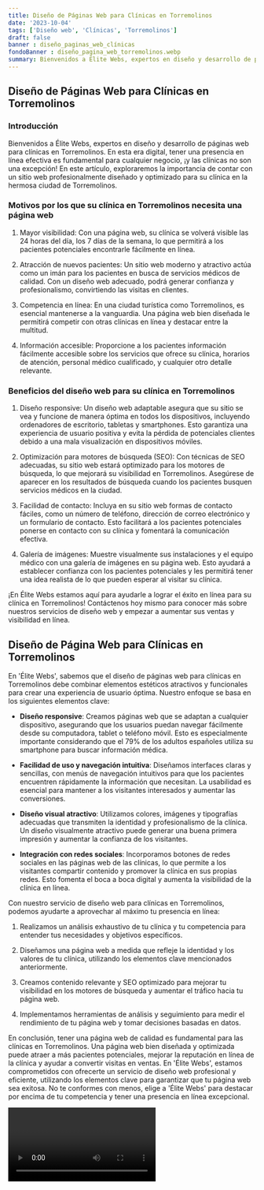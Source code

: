 ```yaml
---
title: Diseño de Páginas Web para Clínicas en Torremolinos
date: '2023-10-04'
tags: ['Diseño web', 'Clínicas', 'Torremolinos']
draft: false
banner : diseño_paginas_web_clínicas
fondoBanner : diseño_pagina_web_torremolinos.webp
summary: Bienvenidos a Élite Webs, expertos en diseño y desarrollo de páginas web para clínicas en Torremolinos. En esta era digital, tener una presencia en línea efectiva es fundamental para cualquier negocio, ¡y las clínicas no son una excepción! En este artículo, exploraremos la importancia de contar con un sitio web profesionalmente diseñado y optimizado para su clínica en la hermosa ciudad de Torremolinos.
---
```


## Diseño de Páginas Web para Clínicas en Torremolinos

### Introducción

Bienvenidos a Élite Webs, expertos en diseño y desarrollo de páginas web para clínicas en Torremolinos. En esta era digital, tener una presencia en línea efectiva es fundamental para cualquier negocio, ¡y las clínicas no son una excepción! En este artículo, exploraremos la importancia de contar con un sitio web profesionalmente diseñado y optimizado para su clínica en la hermosa ciudad de Torremolinos.

### Motivos por los que su clínica en Torremolinos necesita una página web

1. Mayor visibilidad: Con una página web, su clínica se volverá visible las 24 horas del día, los 7 días de la semana, lo que permitirá a los pacientes potenciales encontrarle fácilmente en línea.

2. Atracción de nuevos pacientes: Un sitio web moderno y atractivo actúa como un imán para los pacientes en busca de servicios médicos de calidad. Con un diseño web adecuado, podrá generar confianza y profesionalismo, convirtiendo las visitas en clientes.

3. Competencia en línea: En una ciudad turística como Torremolinos, es esencial mantenerse a la vanguardia. Una página web bien diseñada le permitirá competir con otras clínicas en línea y destacar entre la multitud.

4. Información accesible: Proporcione a los pacientes información fácilmente accesible sobre los servicios que ofrece su clínica, horarios de atención, personal médico cualificado, y cualquier otro detalle relevante.

### Beneficios del diseño web para su clínica en Torremolinos

1. Diseño responsive: Un diseño web adaptable asegura que su sitio se vea y funcione de manera óptima en todos los dispositivos, incluyendo ordenadores de escritorio, tabletas y smartphones. Esto garantiza una experiencia de usuario positiva y evita la pérdida de potenciales clientes debido a una mala visualización en dispositivos móviles.

2. Optimización para motores de búsqueda (SEO): Con técnicas de SEO adecuadas, su sitio web estará optimizado para los motores de búsqueda, lo que mejorará su visibilidad en Torremolinos. Asegúrese de aparecer en los resultados de búsqueda cuando los pacientes busquen servicios médicos en la ciudad.

3. Facilidad de contacto: Incluya en su sitio web formas de contacto fáciles, como un número de teléfono, dirección de correo electrónico y un formulario de contacto. Esto facilitará a los pacientes potenciales ponerse en contacto con su clínica y fomentará la comunicación efectiva.

4. Galería de imágenes: Muestre visualmente sus instalaciones y el equipo médico con una galería de imágenes en su página web. Esto ayudará a establecer confianza con los pacientes potenciales y les permitirá tener una idea realista de lo que pueden esperar al visitar su clínica.

¡En Élite Webs estamos aquí para ayudarle a lograr el éxito en línea para su clínica en Torremolinos! Contáctenos hoy mismo para conocer más sobre nuestros servicios de diseño web y empezar a aumentar sus ventas y visibilidad en línea.

<GifSeo />

<Cta />

## Diseño de Página Web para Clínicas en Torremolinos

En 'Élite Webs', sabemos que el diseño de páginas web para clínicas en Torremolinos debe combinar elementos estéticos atractivos y funcionales para crear una experiencia de usuario óptima. Nuestro enfoque se basa en los siguientes elementos clave:

- **Diseño responsive**: Creamos páginas web que se adaptan a cualquier dispositivo, asegurando que los usuarios puedan navegar fácilmente desde su computadora, tablet o teléfono móvil. Esto es especialmente importante considerando que el 79% de los adultos españoles utiliza su smartphone para buscar información médica.

- **Facilidad de uso y navegación intuitiva**: Diseñamos interfaces claras y sencillas, con menús de navegación intuitivos para que los pacientes encuentren rápidamente la información que necesitan. La usabilidad es esencial para mantener a los visitantes interesados y aumentar las conversiones.

- **Diseño visual atractivo**: Utilizamos colores, imágenes y tipografías adecuadas que transmiten la identidad y profesionalismo de la clínica. Un diseño visualmente atractivo puede generar una buena primera impresión y aumentar la confianza de los visitantes.

- **Integración con redes sociales**: Incorporamos botones de redes sociales en las páginas web de las clínicas, lo que permite a los visitantes compartir contenido y promover la clínica en sus propias redes. Esto fomenta el boca a boca digital y aumenta la visibilidad de la clínica en línea.

Con nuestro servicio de diseño web para clínicas en Torremolinos, podemos ayudarte a aprovechar al máximo tu presencia en línea:

1. Realizamos un análisis exhaustivo de tu clínica y tu competencia para entender tus necesidades y objetivos específicos.

2. Diseñamos una página web a medida que refleje la identidad y los valores de tu clínica, utilizando los elementos clave mencionados anteriormente.

3. Creamos contenido relevante y SEO optimizado para mejorar tu visibilidad en los motores de búsqueda y aumentar el tráfico hacia tu página web.

4. Implementamos herramientas de análisis y seguimiento para medir el rendimiento de tu página web y tomar decisiones basadas en datos.

En conclusión, tener una página web de calidad es fundamental para las clínicas en Torremolinos. Una página web bien diseñada y optimizada puede atraer a más pacientes potenciales, mejorar la reputación en línea de la clínica y ayudar a convertir visitas en ventas. En 'Élite Webs', estamos comprometidos con ofrecerte un servicio de diseño web profesional y eficiente, utilizando los elementos clave para garantizar que tu página web sea exitosa. No te conformes con menos, elige a 'Élite Webs' para destacar por encima de tu competencia y tener una presencia en línea excepcional.

<Video />

<CtaBot job='Clínicas' city='Torremolinos'/>

<Gmaps query='Torremolinos+españa+maps' />